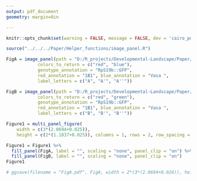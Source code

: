 ```yaml
---
output: pdf_document
geometry: margin=0in

---
```


```r
knitr::opts_chunk$set(warning = FALSE, message = FALSE, dev = 'cairo_pdf')
```

```r
source("../../../Paper/Helper_functions/image_panel.R")

FigA = image_panel(path = "D:/R_projects/Developmental-Landscape/Paper/Figures/Figure_1/Control.Rps19b-GFP.40x.4_s3_5.tif", 
            colors_to_return = c("red", "blue"), 
            genotype_annotation = "RpS19b::GFP",
            red_annotation = "1B1", blue_annotation = "Vasa ",
            label_letters = c("A", "A'", "A''"))

FigB = image_panel(path = "D:/R_projects/Developmental-Landscape/Paper/Figures/Figure_1/Control.Rps19b-GFP.40x.4_s3_5.tif", 
            colors_to_return = c("red", "green"), 
            genotype_annotation = "RpS19b::GFP",
            red_annotation = "1B1", blue_annotation = "Vasa ",
            label_letters = c("B", "B'", "B''"))

Figure1 = multi_panel_figure(
    width = c(3*(2.0694+0.025)),
    height = c(2*(1.1837+0.025)), columns = 1, rows = 2, row_spacing = 0.025, column_spacing = 0, unit = "in")

Figure1 = Figure1 %>% 
  fill_panel(FigA, label = "", scaling = "none", panel_clip = "on") %>%
  fill_panel(FigB, label = "", scaling = "none", panel_clip = "on")
Figure1

# ggsave(filename = "FigA.pdf", FigA, width = 2*(3*(2.0694+0.026)), height = (1.1596+0.026))
```